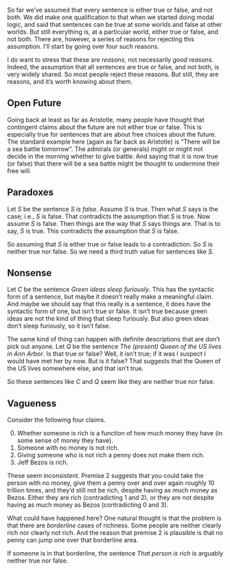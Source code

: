 So far we've assumed that every sentence is either true or false, and not both. We did make one qualification to that when we started doing modal logic, and said that sentences can be true at some worlds and false at other worlds. But still everything is, at a particular world, either true or false, and not both. There are, however, a series of reasons for rejecting this assumption. I'll start by going over four such reasons.

I do want to stress that these are *reasons*, not necessarily *good reasons*. Indeed, the assumption that all sentences are true or false, and not both, is very widely shared. So most people reject these reasons. But still, they are reasons, and it's worth knowing about them.

## Open Future

Going back at least as far as Aristotle, many people have thought that contingent claims about the future are not either true or false. This is especially true for sentences that are about free choices about the future. The standard example here (again as far back as Aristotle) is "There will be a sea battle tomorrow". The admirals (or generals) might or might not decide in the morning whether to give battle. And saying that it is now true (or false) that there will be a sea battle might be thought to undermine their free will.

## Paradoxes

Let _S_ be the sentence _S is false_. Assume _S_ is true. Then what _S_ says is the case; i.e., _S_ is false. That contradicts the assumption that _S_ is true. Now assume _S_ is false. Then things are the way that _S_ says things are. That is to say, _S_ is true. This contradicts the assumption that _S_ is false.

So assuming that _S_ is either true or false leads to a contradiction. So _S_ is neither true nor false. So we need a third truth value for sentences like _S_.

## Nonsense

Let _C_ be the sentence _Green ideas sleep furiously_. This has the syntactic form of a sentence, but maybe it doesn't really make a meaningful claim. And maybe we should say that this really is a sentence, it does have the syntactic form of one, but isn't true or false. It isn't true because green ideas are not the kind of thing that sleep furiously. But also green ideas don't sleep furiously, so it isn't false.

The same kind of thing can happen with definite descriptions that are don't pick out anyone. Let _Q_ be the sentence _The (present) Queen of the US lives in Ann Arbor_. Is that true or false? Well, it isn't true; if it was I suspect I would have met her by now. But is it false? That suggests that the Queen of the US lives somewhere else, and that isn't true.

So these sentences like _C_ and _Q_ seem like they are neither true nor false.

## Vagueness

Consider the following four claims.

0. Whether someone is rich is a function of how much money they have (in some sense of money they have).
1. Someone with no money is not rich.
2. Giving someone who is not rich a penny does not make them rich.
3. Jeff Bezos is rich.

These seem inconsistent. Premise 2 suggests that you could take the person with no money, give them a penny over and over again roughly 10 trillion times, and they'd still not be rich, despite having as much money as Bezos. Either they are rich (contradicting 1 and 2), or they are not despite having as much money as Bezos (contradicting 0 and 3).

What could have happened here? One natural thought is that the problem is that there are _borderline_ cases of richness. Some people are neither clearly rich nor clearly not rich. And the reason that premise 2 is plausible is that no penny can jump one over that borderline area. 

If someone is in that borderline, the sentence _That person is rich_ is arguably neither true nor false.
